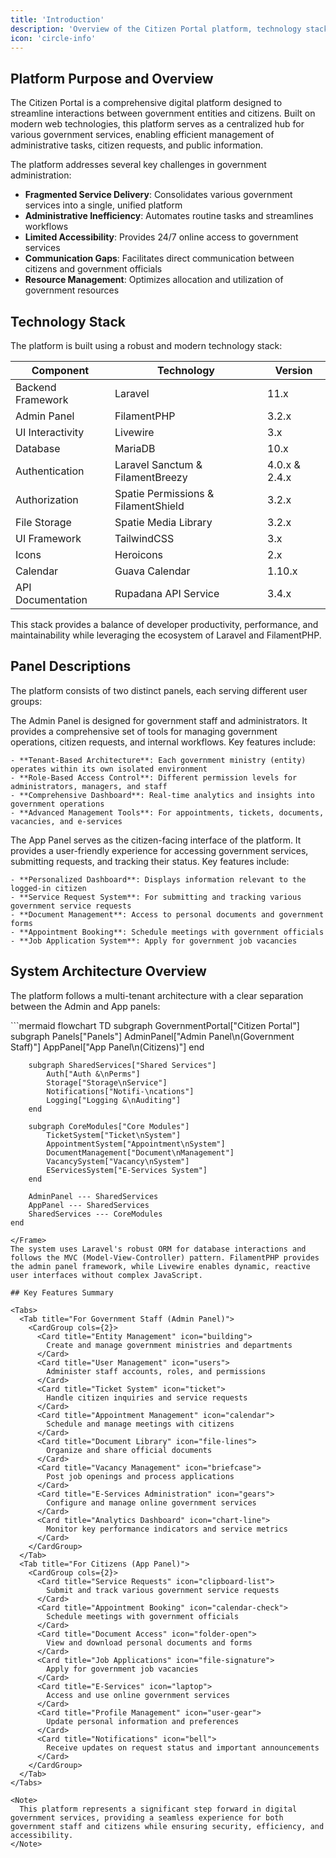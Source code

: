 ```yaml
---
title: 'Introduction'
description: 'Overview of the Citizen Portal platform, technology stack, and key features'
icon: 'circle-info'
---
```


## Platform Purpose and Overview

The Citizen Portal is a comprehensive digital platform designed to streamline interactions between government entities and citizens. Built on modern web technologies, this platform serves as a centralized hub for various government services, enabling efficient management of administrative tasks, citizen requests, and public information.

<Note>
The platform addresses several key challenges in government administration:

- **Fragmented Service Delivery**: Consolidates various government services into a single, unified platform
- **Administrative Inefficiency**: Automates routine tasks and streamlines workflows
- **Limited Accessibility**: Provides 24/7 online access to government services
- **Communication Gaps**: Facilitates direct communication between citizens and government officials
- **Resource Management**: Optimizes allocation and utilization of government resources
</Note>

## Technology Stack

The platform is built using a robust and modern technology stack:

<div className="overflow-x-auto">
  <table className="min-w-full">
    <thead>
      <tr>
        <th className="px-4 py-2 bg-slate-100 dark:bg-slate-800">Component</th>
        <th className="px-4 py-2 bg-slate-100 dark:bg-slate-800">Technology</th>
        <th className="px-4 py-2 bg-slate-100 dark:bg-slate-800">Version</th>
      </tr>
    </thead>
    <tbody>
      <tr>
        <td className="border px-4 py-2">Backend Framework</td>
        <td className="border px-4 py-2">Laravel</td>
        <td className="border px-4 py-2">11.x</td>
      </tr>
      <tr>
        <td className="border px-4 py-2">Admin Panel</td>
        <td className="border px-4 py-2">FilamentPHP</td>
        <td className="border px-4 py-2">3.2.x</td>
      </tr>
      <tr>
        <td className="border px-4 py-2">UI Interactivity</td>
        <td className="border px-4 py-2">Livewire</td>
        <td className="border px-4 py-2">3.x</td>
      </tr>
      <tr>
        <td className="border px-4 py-2">Database</td>
        <td className="border px-4 py-2">MariaDB</td>
        <td className="border px-4 py-2">10.x</td>
      </tr>
      <tr>
        <td className="border px-4 py-2">Authentication</td>
        <td className="border px-4 py-2">Laravel Sanctum & FilamentBreezy</td>
        <td className="border px-4 py-2">4.0.x & 2.4.x</td>
      </tr>
      <tr>
        <td className="border px-4 py-2">Authorization</td>
        <td className="border px-4 py-2">Spatie Permissions & FilamentShield</td>
        <td className="border px-4 py-2">3.2.x</td>
      </tr>
      <tr>
        <td className="border px-4 py-2">File Storage</td>
        <td className="border px-4 py-2">Spatie Media Library</td>
        <td className="border px-4 py-2">3.2.x</td>
      </tr>
      <tr>
        <td className="border px-4 py-2">UI Framework</td>
        <td className="border px-4 py-2">TailwindCSS</td>
        <td className="border px-4 py-2">3.x</td>
      </tr>
      <tr>
        <td className="border px-4 py-2">Icons</td>
        <td className="border px-4 py-2">Heroicons</td>
        <td className="border px-4 py-2">2.x</td>
      </tr>
      <tr>
        <td className="border px-4 py-2">Calendar</td>
        <td className="border px-4 py-2">Guava Calendar</td>
        <td className="border px-4 py-2">1.10.x</td>
      </tr>
      <tr>
        <td className="border px-4 py-2">API Documentation</td>
        <td className="border px-4 py-2">Rupadana API Service</td>
        <td className="border px-4 py-2">3.4.x</td>
      </tr>
    </tbody>
  </table>
</div>

<Tip>
This stack provides a balance of developer productivity, performance, and maintainability while leveraging the ecosystem of Laravel and FilamentPHP.
</Tip>

## Panel Descriptions

The platform consists of two distinct panels, each serving different user groups:

<Tabs>
  <Tab title="Admin Panel">
    The Admin Panel is designed for government staff and administrators. It provides a comprehensive set of tools for managing government operations, citizen requests, and internal workflows. Key features include:

    - **Tenant-Based Architecture**: Each government ministry (entity) operates within its own isolated environment
    - **Role-Based Access Control**: Different permission levels for administrators, managers, and staff
    - **Comprehensive Dashboard**: Real-time analytics and insights into government operations
    - **Advanced Management Tools**: For appointments, tickets, documents, vacancies, and e-services
  </Tab>
  <Tab title="App Panel">
    The App Panel serves as the citizen-facing interface of the platform. It provides a user-friendly experience for accessing government services, submitting requests, and tracking their status. Key features include:

    - **Personalized Dashboard**: Displays information relevant to the logged-in citizen
    - **Service Request System**: For submitting and tracking various government service requests
    - **Document Management**: Access to personal documents and government forms
    - **Appointment Booking**: Schedule meetings with government officials
    - **Job Application System**: Apply for government job vacancies
  </Tab>
</Tabs>

## System Architecture Overview

The platform follows a multi-tenant architecture with a clear separation between the Admin and App panels:
<Frame>
```mermaid
flowchart TD
    subgraph GovernmentPortal["Citizen Portal"]
        subgraph Panels["Panels"]
            AdminPanel["Admin Panel\n(Government Staff)"]
            AppPanel["App Panel\n(Citizens)"]
        end
        
        subgraph SharedServices["Shared Services"]
            Auth["Auth &\nPerms"]
            Storage["Storage\nService"]
            Notifications["Notifi-\ncations"]
            Logging["Logging &\nAuditing"]
        end
        
        subgraph CoreModules["Core Modules"]
            TicketSystem["Ticket\nSystem"]
            AppointmentSystem["Appointment\nSystem"]
            DocumentManagement["Document\nManagement"]
            VacancySystem["Vacancy\nSystem"]
            EServicesSystem["E-Services System"]
        end
        
        AdminPanel --- SharedServices
        AppPanel --- SharedServices
        SharedServices --- CoreModules
    end
```
</Frame>
The system uses Laravel's robust ORM for database interactions and follows the MVC (Model-View-Controller) pattern. FilamentPHP provides the admin panel framework, while Livewire enables dynamic, reactive user interfaces without complex JavaScript.

## Key Features Summary

<Tabs>
  <Tab title="For Government Staff (Admin Panel)">
    <CardGroup cols={2}>
      <Card title="Entity Management" icon="building">
        Create and manage government ministries and departments
      </Card>
      <Card title="User Management" icon="users">
        Administer staff accounts, roles, and permissions
      </Card>
      <Card title="Ticket System" icon="ticket">
        Handle citizen inquiries and service requests
      </Card>
      <Card title="Appointment Management" icon="calendar">
        Schedule and manage meetings with citizens
      </Card>
      <Card title="Document Library" icon="file-lines">
        Organize and share official documents
      </Card>
      <Card title="Vacancy Management" icon="briefcase">
        Post job openings and process applications
      </Card>
      <Card title="E-Services Administration" icon="gears">
        Configure and manage online government services
      </Card>
      <Card title="Analytics Dashboard" icon="chart-line">
        Monitor key performance indicators and service metrics
      </Card>
    </CardGroup>
  </Tab>
  <Tab title="For Citizens (App Panel)">
    <CardGroup cols={2}>
      <Card title="Service Requests" icon="clipboard-list">
        Submit and track various government service requests
      </Card>
      <Card title="Appointment Booking" icon="calendar-check">
        Schedule meetings with government officials
      </Card>
      <Card title="Document Access" icon="folder-open">
        View and download personal documents and forms
      </Card>
      <Card title="Job Applications" icon="file-signature">
        Apply for government job vacancies
      </Card>
      <Card title="E-Services" icon="laptop">
        Access and use online government services
      </Card>
      <Card title="Profile Management" icon="user-gear">
        Update personal information and preferences
      </Card>
      <Card title="Notifications" icon="bell">
        Receive updates on request status and important announcements
      </Card>
    </CardGroup>
  </Tab>
</Tabs>

<Note>
  This platform represents a significant step forward in digital government services, providing a seamless experience for both government staff and citizens while ensuring security, efficiency, and accessibility.
</Note>
